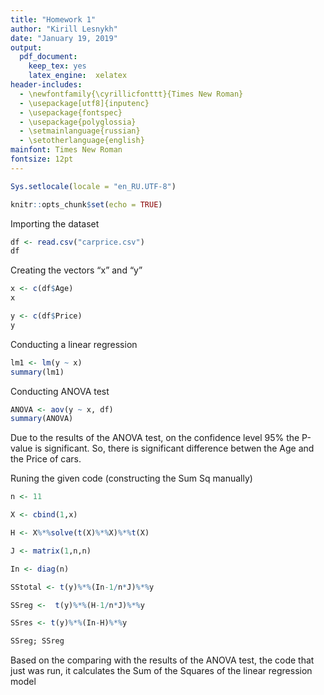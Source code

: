 ```yaml
---
title: "Homework 1"
author: "Kirill Lesnykh"
date: "January 19, 2019"
output:
  pdf_document: 
    keep_tex: yes
    latex_engine:  xelatex
header-includes:
  - \newfontfamily{\cyrillicfonttt}{Times New Roman}
  - \usepackage[utf8]{inputenc} 
  - \usepackage{fontspec}
  - \usepackage{polyglossia}
  - \setmainlanguage{russian} 
  - \setotherlanguage{english}
mainfont: Times New Roman
fontsize: 12pt
---
```



```r
Sys.setlocale(locale = "en_RU.UTF-8")
```

```r
knitr::opts_chunk$set(echo = TRUE)
```


Importing the dataset

```r
df <- read.csv("carprice.csv")
df
```

Creating the vectors "x" and "y"

```r
x <- c(df$Age)
x

y <- c(df$Price)
y
```

Conducting a linear regression

```r
lm1 <- lm(y ~ x)
summary(lm1)
```

Conducting ANOVA test

```r
ANOVA <- aov(y ~ x, df)
summary(ANOVA)
```

Due to the results of the ANOVA test, on the confidence level 95% the P-value is significant. So, there is significant difference betwen the Age and the Price of cars.

Runing the given code (constructing the Sum Sq manually)

```r
n <- 11

X <- cbind(1,x)

H <- X%*%solve(t(X)%*%X)%*%t(X)

J <- matrix(1,n,n)

In <- diag(n)

SStotal <- t(y)%*%(In-1/n*J)%*%y

SSreg <-  t(y)%*%(H-1/n*J)%*%y

SSres <- t(y)%*%(In-H)%*%y

SSreg; SSreg
```

Based on the comparing with the results of the ANOVA test, the code that just was run, it calculates the Sum of the Squares of the linear regression model
